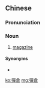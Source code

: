 {{also|弹仓}}
==Chinese==
{{zh-forms|s=弹仓}}

===Pronunciation===
{{zh-pron
|m=dàncāng
|cat=n
}}

===Noun===
{{zh-noun}}

# [[magazine]] {{gloss|ammunition clip}}

====Synonyms====
* {{zh-l|彈匣}}

[[ko:彈倉]]
[[mg:彈倉]]